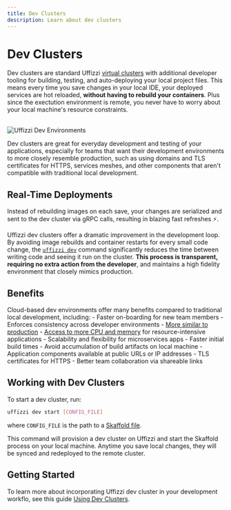 ```yaml
---
title: Dev Clusters
description: Learn about dev clusters
---
```



# Dev Clusters

Dev clusters are standard Uffizzi [virtual clusters](virtual-clusters) with additional developer tooling for building, testing, and auto-deploying 
your local project files. This means every time you save changes in your local IDE, your deployed services are hot reloaded, **without having to 
rebuild your containers**. Plus since the exectution environment is remote, you never have to worry about your local machine's resource constraints.

<br />
<Image
    src="/images/dev-environment.png"
    width={640}
    height={433}
    alt="Uffizzi Dev Environments"
    className="border rounded-lg overflow-hidden mt-6"
/>
<br />

Dev clusters are great for everyday development and testing of your applications, especially for teams that want their development 
environments to more closely resemble production, such as using domains and TLS certificates for HTTPS, services meshes, and other components that aren't compatible with traditional 
local development.

## Real-Time Deployments

<Callout type="info">
    Instead of rebuilding images on each save, your changes are serialized and sent to the dev cluster via gRPC calls, resulting in blazing fast refreshes ⚡️. 
</Callout>


Uffizzi dev clusters offer a dramatic improvement in the development loop. By avoiding image rebuilds 
and container restarts for every small code change, the [`uffizzi dev`](/cli/commands/dev) command significantly reduces the time between writing code and seeing 
it run on the cluster. **This process is transparent, requiring no extra action from the developer**, and maintains a high fidelity 
environment that closely mimics production.

## Benefits

Cloud-based dev environments offer many benefits compared to traditional local development, including: 
    - Faster on-boarding for new team members
    - Enforces consistency across developer environments
    - [More similar to production](production-like)
    - [Access to more CPU and memory](resource-quotas) for resource-intensive applications
    - Scalability and flexibility for microservices apps
    - Faster initial build times
    - Avoid accumulation of build artifacts on local machine
    - Application components available at public URLs or IP addresses
    - TLS certificates for HTTPS
    - Better team collaboration via shareable links 

## Working with Dev Clusters

To start a dev cluster, run:  

```bash
uffizzi dev start [CONFIG_FILE]
```

where `CONFIG_FILE` is the path to a [Skaffold file](/dev-environments/skaffold).

This command will provision a dev cluster on Uffizzi and start the Skaffold process on your local machine.
Anytime you save local changes, they will be synced and redeployed to the remote cluster.  

## Getting Started  

To learn more about incorporating Uffizzi dev cluster in your development workflo, see this 
guide [Using Dev Clusters](/dev-environments/dev-clusters).